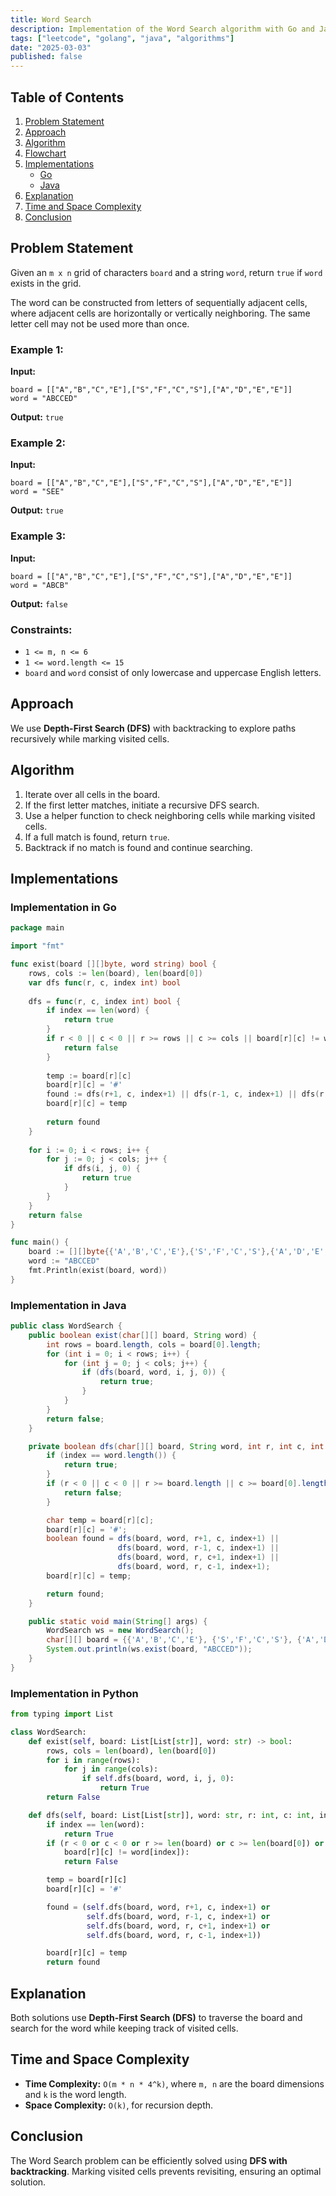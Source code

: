 ```yaml
---
title: Word Search
description: Implementation of the Word Search algorithm with Go and Java.
tags: ["leetcode", "golang", "java", "algorithms"]
date: "2025-03-03"
published: false
---
```


## Table of Contents

1. [Problem Statement](#problem-statement)
2. [Approach](#approach)
3. [Algorithm](#algorithm)
4. [Flowchart](#flowchart)
5. [Implementations](#implementations)
   - [Go](#implementation-in-go)
   - [Java](#implementation-in-java)
6. [Explanation](#explanation)
7. [Time and Space Complexity](#time-and-space-complexity)
8. [Conclusion](#conclusion)

## Problem Statement

Given an `m x n` grid of characters `board` and a string `word`, return `true` if `word` exists in the grid.

The word can be constructed from letters of sequentially adjacent cells, where adjacent cells are horizontally or vertically neighboring. The same letter cell may not be used more than once.

### Example 1:

**Input:**
```
board = [["A","B","C","E"],["S","F","C","S"],["A","D","E","E"]]
word = "ABCCED"
```

**Output:** `true`

### Example 2:

**Input:**
```
board = [["A","B","C","E"],["S","F","C","S"],["A","D","E","E"]]
word = "SEE"
```

**Output:** `true`

### Example 3:

**Input:**
```
board = [["A","B","C","E"],["S","F","C","S"],["A","D","E","E"]]
word = "ABCB"
```

**Output:** `false`

### Constraints:

- `1 <= m, n <= 6`
- `1 <= word.length <= 15`
- `board` and `word` consist of only lowercase and uppercase English letters.

## Approach

We use **Depth-First Search (DFS)** with backtracking to explore paths recursively while marking visited cells.

## Algorithm

1. Iterate over all cells in the board.
2. If the first letter matches, initiate a recursive DFS search.
3. Use a helper function to check neighboring cells while marking visited cells.
4. If a full match is found, return `true`.
5. Backtrack if no match is found and continue searching.

## Implementations

### Implementation in Go

```go
package main

import "fmt"

func exist(board [][]byte, word string) bool {
    rows, cols := len(board), len(board[0])
    var dfs func(r, c, index int) bool
    
    dfs = func(r, c, index int) bool {
        if index == len(word) {
            return true
        }
        if r < 0 || c < 0 || r >= rows || c >= cols || board[r][c] != word[index] {
            return false
        }
        
        temp := board[r][c]
        board[r][c] = '#'
        found := dfs(r+1, c, index+1) || dfs(r-1, c, index+1) || dfs(r, c+1, index+1) || dfs(r, c-1, index+1)
        board[r][c] = temp
        
        return found
    }
    
    for i := 0; i < rows; i++ {
        for j := 0; j < cols; j++ {
            if dfs(i, j, 0) {
                return true
            }
        }
    }
    return false
}

func main() {
    board := [][]byte{{'A','B','C','E'},{'S','F','C','S'},{'A','D','E','E'}}
    word := "ABCCED"
    fmt.Println(exist(board, word))
}
```

### Implementation in Java

```java
public class WordSearch {
    public boolean exist(char[][] board, String word) {
        int rows = board.length, cols = board[0].length;
        for (int i = 0; i < rows; i++) {
            for (int j = 0; j < cols; j++) {
                if (dfs(board, word, i, j, 0)) {
                    return true;
                }
            }
        }
        return false;
    }

    private boolean dfs(char[][] board, String word, int r, int c, int index) {
        if (index == word.length()) {
            return true;
        }
        if (r < 0 || c < 0 || r >= board.length || c >= board[0].length || board[r][c] != word.charAt(index)) {
            return false;
        }

        char temp = board[r][c];
        board[r][c] = '#';
        boolean found = dfs(board, word, r+1, c, index+1) ||
                        dfs(board, word, r-1, c, index+1) ||
                        dfs(board, word, r, c+1, index+1) ||
                        dfs(board, word, r, c-1, index+1);
        board[r][c] = temp;

        return found;
    }

    public static void main(String[] args) {
        WordSearch ws = new WordSearch();
        char[][] board = {{'A','B','C','E'}, {'S','F','C','S'}, {'A','D','E','E'}};
        System.out.println(ws.exist(board, "ABCCED"));
    }
}
```

### Implementation in Python
```python
from typing import List

class WordSearch:
    def exist(self, board: List[List[str]], word: str) -> bool:
        rows, cols = len(board), len(board[0])
        for i in range(rows):
            for j in range(cols):
                if self.dfs(board, word, i, j, 0):
                    return True
        return False

    def dfs(self, board: List[List[str]], word: str, r: int, c: int, index: int) -> bool:
        if index == len(word):
            return True
        if (r < 0 or c < 0 or r >= len(board) or c >= len(board[0]) or 
            board[r][c] != word[index]):
            return False

        temp = board[r][c]
        board[r][c] = '#' 

        found = (self.dfs(board, word, r+1, c, index+1) or
                 self.dfs(board, word, r-1, c, index+1) or
                 self.dfs(board, word, r, c+1, index+1) or
                 self.dfs(board, word, r, c-1, index+1))

        board[r][c] = temp 
        return found
```

## Explanation

Both solutions use **Depth-First Search (DFS)** to traverse the board and search for the word while keeping track of visited cells.

## Time and Space Complexity

- **Time Complexity:** `O(m * n * 4^k)`, where `m, n` are the board dimensions and `k` is the word length.
- **Space Complexity:** `O(k)`, for recursion depth.

## Conclusion

The Word Search problem can be efficiently solved using **DFS with backtracking**. Marking visited cells prevents revisiting, ensuring an optimal solution.